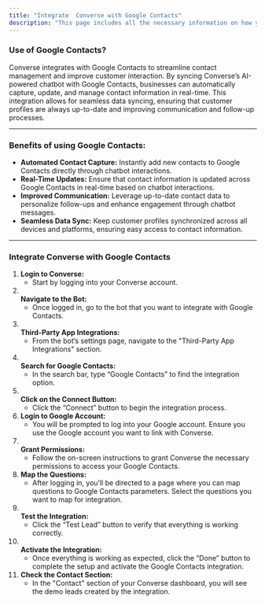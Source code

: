 ```yaml
---
title: "Integrate  Converse with Google Contacts"
description: "This page includes all the necessary information on how you can integrate the Google contacts with  Converse in details"
---
```


### **Use of Google Contacts?**

 Converse integrates with Google Contacts to streamline contact management and improve customer interaction. By syncing  Converse’s AI-powered chatbot with Google Contacts, businesses can automatically capture, update, and manage contact information in real-time. This integration allows for seamless data syncing, ensuring that customer profiles are always up-to-date and improving communication and follow-up processes.

---

### **Benefits of using Google Contacts:**

- **Automated Contact Capture:** Instantly add new contacts to Google Contacts directly through chatbot interactions.
- **Real-Time Updates:** Ensure that contact information is updated across Google Contacts in real-time based on chatbot interactions.
- **Improved Communication:** Leverage up-to-date contact data to personalize follow-ups and enhance engagement through chatbot messages.
- **Seamless Data Sync:** Keep customer profiles synchronized across all devices and platforms, ensuring easy access to contact information.

---

### **Integrate  Converse with Google Contacts**

 1. **Login to  Converse:**
    - Start by logging into your  Converse account.
 2. **\
    Navigate to the Bot:**
    - Once logged in, go to the bot that you want to integrate with Google Contacts.
 3. **\
    Third-Party App Integrations:**
    - From the bot’s settings page, navigate to the "Third-Party App Integrations" section.
 4. **\
    Search for Google Contacts:**
    - In the search bar, type “Google Contacts” to find the integration option.
 5. **\
    Click on the Connect Button:**
    - Click the “Connect” button to begin the integration process.
 6. **Login to Google Account:**
    - You will be prompted to log into your Google account. Ensure you use the Google account you want to link with  Converse.
 7. **\
    Grant Permissions:**
    - Follow the on-screen instructions to grant  Converse the necessary permissions to access your Google Contacts.
 8. **Map the Questions:**
    - After logging in, you’ll be directed to a page where you can map questions to Google Contacts parameters. Select the questions you want to map for integration.
 9. **\
    Test the Integration:**
    - Click the “Test Lead” button to verify that everything is working correctly.
10. **\
    Activate the Integration:**
    - Once everything is working as expected, click the “Done” button to complete the setup and activate the Google Contacts integration.
11. **Check the Contact Section:**
    - In the "Contact" section of your  Converse dashboard, you will see the demo leads created by the integration.

 